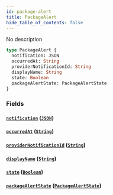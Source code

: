 ```yaml
---
id: package-alert
title: PackageAlert
hide_table_of_contents: false
---
```



No description

```graphql
type PackageAlert {
  notification: JSON
  occurredAt: String
  providerNotificationId: String
  displayName: String
  state: Boolean
  packageAlertState: PackageAlertState
}
```


### Fields

#### [`notification`](#) ([`JSON`](/swapi/scalars/json))




#### [`occurredAt`](#) ([`String`](/swapi/scalars/string))




#### [`providerNotificationId`](#) ([`String`](/swapi/scalars/string))




#### [`displayName`](#) ([`String`](/swapi/scalars/string))




#### [`state`](#) ([`Boolean`](/swapi/scalars/boolean))




#### [`packageAlertState`](#) ([`PackageAlertState`](/swapi/objects/package-alert-state))

